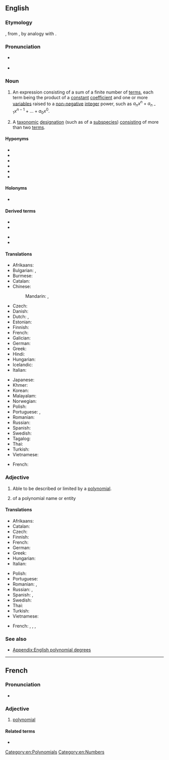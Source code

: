 {{also|polynômial}}
==English==
{{wikipedia}}

===Etymology===
{{root|en|ine-pro|*nem-}}
{{confix|en|poly|nomial}}, from {{m|grc|νομός||portion, part}}, by analogy with {{m|en|binomial}}.

===Pronunciation===
* {{a|UK}} {{IPA|en|/ˌpɒlɪˈnəʊmɪəl/}}
* {{a|US}} {{IPA|en|/ˌpɑliˈnoʊmiəl/}}

===Noun===
{{en-noun}}

# {{lb|en|algebra|strict sense}} An expression consisting of a sum of a finite number of [[terms]], each term being the product of a [[constant]] [[coefficient]] and one or more [[variable]]s raised to a [[non-negative]] [[integer]] power, such as <math>a_n x^n + a_{n-1}x^{n-1} + ... + a_0 x^0</math>. [[Category:en:Polynomials]]
# {{lb|en|taxonomy}} A [[taxonomic]] [[designation]] (such as of a [[subspecies]]) [[consisting]] of more than two [[term]]s.

====Hyponyms====
* {{l|en|binomial}}
* {{l|en|homogeneous polynomial}}
* {{l|en|monomial}}
* {{l|en|trinomial}}
* {{l|en|quadrinomial}}
* {{l|en|quantic}}

====Holonyms====
* {{l|en|rational function}}

====Derived terms====
{{der-top}}
* {{l|en|polynomial complexity}}
* {{l|en|polynomial equation}}
{{der-mid}}
* {{l|en|polynomial interpolation}}
* {{l|en|polynomial sequence}}
{{der-bottom}}

====Translations====
{{trans-top|algebraic expression}}
* Afrikaans: {{t+|af|polinoom}}
* Bulgarian: {{t|bg|полином|m}}, {{t|bg|многочлен|m}}
* Burmese: {{t+|my|ကိန်းစုတန်း}}
* Catalan: {{t|ca|polinomi|m}}
* Chinese:
*: Mandarin: {{t+|cmn|多項式|sc=Hani}}, {{t+|cmn|多项式|tr=duōxiàngshì|sc=Hani}}
* Czech: {{t|cs|polynom|m}}
* Danish: {{t|da|polynomium|n}}
* Dutch: {{t+|nl|polynoom|n|m}}, {{t|nl|veelterm|m}}
* Estonian: {{t|et|polünoom}}
* Finnish: {{t+|fi|polynomi}}
* French: {{t+|fr|polynôme|m}}
* Galician: {{t|gl|polinomio|m}}
* German: {{t+|de|Polynom|n}}
* Greek: {{t+|el|πολυώνυμο|n}}
* Hindi: {{t|hi|बहुपद}}
* Hungarian: {{t+|hu|polinom}}
* Icelandic: {{t|is|margliða|f}}
* Italian: {{t+|it|polinomio|m}}
{{trans-mid}}
* Japanese: {{t+|ja|多項式|tr=たこうしき, takōshiki}}
* Khmer: {{t+|km|ពហុធា|tr=pea’hu’tʰie|sc=Khmr}}
* Korean: {{t+|ko|다항식}}
* Malayalam: {{t|ml|ബഹുപദം}}
* Norwegian: {{t+|no|polynom|n}}
* Polish: {{t+|pl|wielomian|m}}
* Portuguese: {{t+|pt|polinómio|m}} {{q|Portugal}}, {{t+|pt|polinômio|m}} {{q|Brazil}}
* Romanian: {{t+|ro|polinom|n}}
* Russian: {{t+|ru|многочле́н|m}}
* Spanish: {{t+|es|polinomio|m}}
* Swedish: {{t+|sv|polynom|n}}
* Tagalog: {{t|tl|damikay}}
* Thai: {{t|th|พหุนาม}}
* Turkish: {{t+|tr|polinom}}
* Vietnamese: {{t+|vi|đa thức}}
{{trans-bottom}}

{{trans-top|taxonomic designation}}
* French: {{t+|fr|polynôme|m}}
{{trans-mid}}
{{trans-bottom}}

===Adjective===
{{en-adj|-}}

# {{lb|en|algebra}} Able to be described or limited by a [[#Noun|polynomial]].
# {{lb|en|taxonomy}} of a polynomial name or entity

====Translations====
{{trans-top|in algebra}}
* Afrikaans: {{t|af|polinomies}}
* Catalan: {{t|ca|polinomial}}
* Czech: {{t|cs|polynomický}}
* Finnish: {{t|fi|polynominen}}
* French: {{t+|fr|polynomial}}
* German: {{t|de|polynomisch}}
* Greek: {{t+|el|πολυωνυμικός}}
* Hungarian: {{t+|hu|polinomiális}}
* Italian: {{t+|it|polinomiale}}
{{trans-mid}}
* Polish: {{t|pl|wielomianowy|m}}
* Portuguese: {{t|pt|polinomial}}
* Romanian: {{t+|ro|polinomial}}, {{t|ro|polinomic}}
* Russian: {{t+|ru|многочле́нный}}, {{t+|ru|полиномиа́льный}}
* Spanish: {{t|es|polinomial}}, {{t|es|polinómico}}
* Swedish: {{t+|sv|polynomiell}}
* Thai: {{t|th|พหุนาม}}
* Turkish: {{t+|tr|polinom}}
* Vietnamese: {{t+|vi|đa thức}}
{{trans-bottom}}

{{trans-top|in taxonomy}}
* French: {{t|fr|polynominal|m}}, {{t|fr|polynominale|f}}, {{t+|fr|polynomial|m}}, {{t+|fr|polynomiale|f}}
{{trans-mid}}
{{trans-bottom}}

===See also===
* [[Appendix:English polynomial degrees]]

[[Category:en:Numbers]]

----

==French==

===Pronunciation===
* {{audio|fr|LL-Q150 (fra)-Lepticed7-polynomial.wav|Audio}}

===Adjective===
{{fr-adj}}

# [[#Adjective|polynomial]]

====Related terms====
* {{l|fr|polynôme}}

{{C|fr|Numbers}}